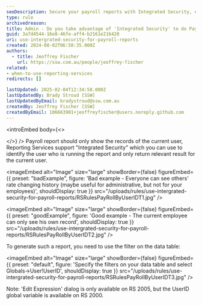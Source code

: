 ```yaml
---
seoDescription: Secure your payroll reports with Integrated Security, ensuring each user views only their relevant data.
type: rule
archivedreason:
title: Admin - Do you take advantage of 'Integrated Security' to do Payroll reports?
guid: 3a7d4544-16e8-46fe-aff4-b2161e216420
uri: use-intergrated-security-for-payroll-reports
created: 2024-08-02T06:58:35.000Z
authors:
  - title: Jeoffrey Fischer
    url: https://ssw.com.au/people/jeoffrey-fischer
related:
- when-to-use-reporting-services
redirects: []

lastUpdated: 2025-02-04T12:34:58.000Z
lastUpdatedBy: Brady Stroud [SSW]
lastUpdatedByEmail: bradystroud@ssw.com.au
createdBy: Jeoffrey Fischer [SSW]
createdByEmail: 106663901+jeoffreyfischer@users.noreply.github.com
---
```


<introEmbed
  body={<>

  </>}
/>
Payroll report should only show the records of the current user, Reporting Services support "Integrated Security" which you can use to identify the user who is running the report and only return relevant result for the current user.

<imageEmbed
  alt="Image"
  size="large"
  showBorder={false}
  figureEmbed={{
    preset: "badExample",
    figure: 'Bad example - Everyone can see others\' rate changing history (maybe useful for administrative, but not for your employees)',
    shouldDisplay: true
  }}
  src="/uploads/rules/use-intergrated-security-for-payroll-reports/RSRulesPayRollByUserIDT1.jpg"
/>

<imageEmbed
  alt="Image"
  size="large"
  showBorder={false}
  figureEmbed={{
    preset: "goodExample",
    figure: 'Good example - The current employee can only see his own record',
    shouldDisplay: true
  }}
  src="/uploads/rules/use-intergrated-security-for-payroll-reports/RSRulesPayRollByUserIDT2.jpg"
/>

To generate such a report, you need to use the filter on the data table:


<imageEmbed
  alt="Image"
  size="large"
  showBorder={false}
  figureEmbed={{
    preset: "default",
    figure: 'Specify the filters on your data table and select Globals->User!UserID',
    shouldDisplay: true
  }}
  src="/uploads/rules/use-intergrated-security-for-payroll-reports/RSRulesPayRollByUserIDT3.jpg"
/>

Note: 'Edit Expression' dialog is only available on RS 2005, but the UserID global variable is available on RS 2000.
